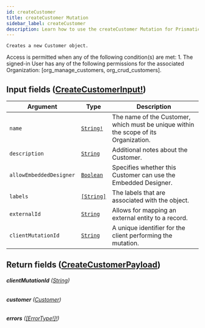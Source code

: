 ```yaml
---
id: createCustomer
title: createCustomer Mutation
sidebar_label: createCustomer
description: Learn how to use the createCustomer Mutation for Prismatic's API.
---
```


    Creates a new Customer object.

Access is permitted when any of the following condition(s) are met: 1. The signed-in User has any of the following permissions for the associated Organization: [org_manage_customers, org_crud_customers].

## Input fields ([CreateCustomerInput!](api/schema/input_object/CreateCustomerInput.mdx))

| Argument                | Type                                       | Description                                                                          |
| ----------------------- | ------------------------------------------ | ------------------------------------------------------------------------------------ |
| `name`                  | [`String!`](api/schema/scalar/String.mdx)  | The name of the Customer, which must be unique within the scope of its Organization. |
| `description`           | [`String`](api/schema/scalar/String.mdx)   | Additional notes about the Customer.                                                 |
| `allowEmbeddedDesigner` | [`Boolean`](api/schema/scalar/Boolean.mdx) | Specifies whether this Customer can use the Embedded Designer.                       |
| `labels`                | [`[String]`](api/schema/scalar/String.mdx) | The labels that are associated with the object.                                      |
| `externalId`            | [`String`](api/schema/scalar/String.mdx)   | Allows for mapping an external entity to a  record.                         |
| `clientMutationId`      | [`String`](api/schema/scalar/String.mdx)   | A unique identifier for the client performing the mutation.                          |

## Return fields ([CreateCustomerPayload](api/schema/object/CreateCustomerPayload.mdx))

###### <b>clientMutationId</b> ([String](api/schema/scalar/String.mdx))

###### <b>customer</b> ([Customer](api/schema/object/Customer.mdx))

###### <b>errors</b> ([[ErrorType!]!](api/schema/object/ErrorType.mdx))
